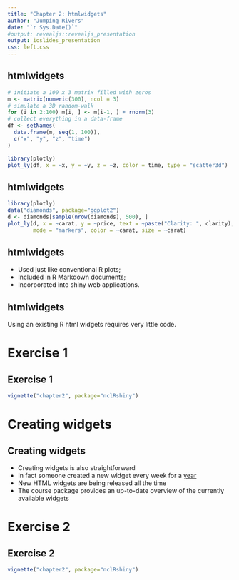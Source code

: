 ```yaml
---
title: "Chapter 2: htmlwidgets"
author: "Jumping Rivers"
date: "`r Sys.Date()`"
#output: revealjs::revealjs_presentation
output: ioslides_presentation
css: left.css
---
```

<!--
%\VignetteEngine{knitr::rmarkdown}
%\VignetteIndexEntry{Chapter 2 Slides}
-->

## htmlwidgets


```r
# initiate a 100 x 3 matrix filled with zeros
m <- matrix(numeric(300), ncol = 3)
# simulate a 3D random-walk
for (i in 2:100) m[i, ] <- m[i-1, ] + rnorm(3)
# collect everything in a data-frame
df <- setNames(
  data.frame(m, seq(1, 100)),
  c("x", "y", "z", "time")
)

library(plotly)
plot_ly(df, x = ~x, y = ~y, z = ~z, color = time, type = "scatter3d")
```

## htmlwidgets
```r
library(plotly)
data("diamonds", package="ggplot2")
d <- diamonds[sample(nrow(diamonds), 500), ]
plot_ly(d, x = ~carat, y = ~price, text = ~paste("Clarity: ", clarity),
        mode = "markers", color = ~carat, size = ~carat)
```

## htmlwidgets

  * Used just like conventional R plots;
  * Included in R Markdown documents;
  * Incorporated into shiny web applications.
  
<!-- \[ -->
<!-- x^2 + \log(x) -->
<!-- \] -->

## htmlwidgets

Using an existing R html widgets requires very little code. 

# Exercise 1
## Exercise 1
```r
vignette("chapter2", package="nclRshiny")
```

# Creating widgets
## Creating widgets

  * Creating widgets is also straightforward
  * In fact someone created a new widget every week for a [year](http://www.buildingwidgets.com/)
  * New HTML widgets are being released all the time
  * The course package provides an up-to-date overview of the currently available widgets

# Exercise 2
## Exercise 2
```r
vignette("chapter2", package="nclRshiny")
```









